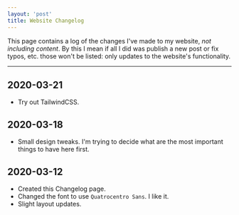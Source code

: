 ```yaml
---
layout: 'post'
title: Website Changelog
---
```


This page contains a log of the changes I've made to my website, _not including content_.
By this I mean if all I did was publish a new post or fix typos, etc. those won't be
listed: only updates to the website's functionality.

---

## 2020-03-21

- Try out TailwindCSS.

## 2020-03-18

- Small design tweaks. I'm trying to decide what are the most important things to have
  here first.

## 2020-03-12

- Created this Changelog page.
- Changed the font to use `Quatrocentro Sans`. I like it.
- Slight layout updates.
